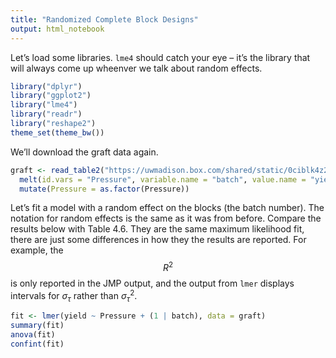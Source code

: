 ```yaml
---
title: "Randomized Complete Block Designs"
output: html_notebook
---
```


Let's load some libraries. `lme4` should catch your eye -- it's the library that
will always come up wheenver we talk about random effects.

```r
library("dplyr")
library("ggplot2")
library("lme4")
library("readr")
library("reshape2")
theme_set(theme_bw())
```

We'll download the graft data again.
```r
graft <- read_table2("https://uwmadison.box.com/shared/static/0ciblk4z2f3k6zizbj4plg3q33w1d0n6.txt") %>%
  melt(id.vars = "Pressure", variable.name = "batch", value.name = "yield") %>%
  mutate(Pressure = as.factor(Pressure))
```

Let's fit a model with a random effect on the blocks (the batch number). The
notation for random effects is the same as it was from before. Compare the
results below with Table 4.6. They are the same maximum likelihood fit, there
are just some differences in how they the results are reported. For example, the
$$R^2$$ is only reported in the JMP output, and the output from `lmer` displays
intervals for $\sigma_{\tau}$ rather than $\sigma_{\tau}^{2}$.

```r
fit <- lmer(yield ~ Pressure + (1 | batch), data = graft)
summary(fit)
anova(fit)
confint(fit)
```